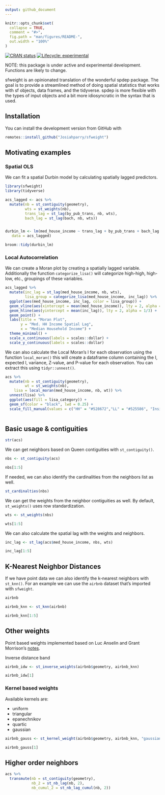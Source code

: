 ```yaml
---
output: github_document
---
```


<!-- README.md is generated from README.Rmd. Please edit that file -->


```r
knitr::opts_chunk$set(
  collapse = TRUE,
  comment = "#>",
  fig.path = "man/figures/README-",
  out.width = "100%"
)
```


<!-- badges: start -->
[![CRAN status](https://www.r-pkg.org/badges/version/sfweight)](https://CRAN.R-project.org/package=sfweight)
[![Lifecycle: experimental](https://img.shields.io/badge/lifecycle-experimental-orange.svg)](https://lifecycle.r-lib.org/articles/stages.html#experimental)
<!-- badges: end -->

NOTE: this package is under active and experimental development. Functions are likely to change. 

sfweight is an opinionated translation of the wonderful spdep package. The goal is to provide a streamlined method of doing spatial statistics that works with sf objects, data frames, and the tidyverse. spdep is more flexible with the types of input objects and a bit more idiosyncratic in the syntax that is used. 

## Installation

You can install the development version from GitHub with 
```r
remotes::install_github("Josiahparry/sfweight")
```


## Motivating examples

### Spatial OLS

We can fit a spatial Durbin model by calculating spatially lagged predictors. 

```r
library(sfweight)
library(tidyverse)

acs_lagged <- acs %>% 
  mutate(nb = st_contiguity(geometry),
         wts = st_weights(nb),
         trans_lag = st_lag(by_pub_trans, nb, wts),
         bach_lag = st_lag(bach, nb, wts))


durbin_lm <- lm(med_house_income ~ trans_lag + by_pub_trans + bach_lag + bach, 
   data = acs_lagged)

broom::tidy(durbin_lm)
```

### Local Autocorrelation

We can create a Moran plot by creating a spatially lagged variable. Additionally the function `categorize_lisa()` will categorize high-high, high-low, etc., groupings of these variables.

```r
acs_lagged %>% 
  mutate(inc_lag = st_lag(med_house_income, nb, wts),
         lisa_group = categorize_lisa(med_house_income, inc_lag)) %>% 
  ggplot(aes(med_house_income, inc_lag, color = lisa_group)) +
  geom_vline(aes(xintercept = mean(med_house_income)), lty = 2, alpha = 1/3) +
  geom_hline(aes(yintercept = mean(inc_lag)), lty = 2, alpha = 1/3) + 
  geom_point() +
  labs(title = "Moran Plot",
       y = "Med. HH Income Spatial Lag",
       x = "Median Household Income") +
  theme_minimal() +
  scale_x_continuous(labels = scales::dollar) + 
  scale_y_continuous(labels = scales::dollar)
```


We can also calculate the Local  Moran's I for each observation using the function `local_moran()` this will create a dataframe column containing the I, expected I, variance, Z-value, and P-value for each observation. You can extract this using `tidyr::unnest()`.


```r
acs %>% 
  mutate(nb = st_contiguity(geometry),
         wt = st_weights(nb),
    lisa = local_moran(med_house_income, nb, wt)) %>% 
  unnest(lisa) %>% 
  ggplot(aes(fill = lisa_category)) + 
  geom_sf(color = "black", lwd = 0.25) +
  scale_fill_manual(values = c("HH" = "#528672","LL" = "#525586", "Insignificant" = NA))
  
```



## Basic usage & contiguities

```r
str(acs)
```

We can get neighbors based on Queen contiguities with `st_contiguity()`.


```r
nbs <- st_contiguity(acs)

nbs[1:5]
```

If needed, we can also identify the cardinalities from the neighbors list as well. 

```r
st_cardinalties(nbs)
```


We can get the weights from the neighbor contiguities as well. By default, `st_weights()` uses row standardization. 

```r
wts <- st_weights(nbs)

wts[1:5]
```

We can also calculate the spatial lag with the weights and neighbors. 

```r
inc_lag <- st_lag(acs$med_house_income, nbs, wts)

inc_lag[1:5]
```


## K-Nearest Neighbor Distances

If we have point data we can also identify the k-nearest neighbors with `st_knn()`. For an example we can use the `airbnb` dataset that's imported with `sfweight`. 

```r
airbnb
```

```r
airbnb_knn <- st_knn(airbnb)

airbnb_knn[1:5]
```

## Other weights

Point based weights implemented based on Luc Anselin and Grant Morrison's [notes](https://spatialanalysis.github.io/lab_tutorials/Spatial_Weights_as_Distance_Functions.html#kernal-weights). 

Inverse distance band

```r
airbnb_idw <- st_inverse_weights(airbnb$geometry, airbnb_knn)

airbnb_idw[1]
```

### Kernel based weights


Available kernels are:

- uniform
- triangular
- epanechnikov
- quartic
- gaussian

```r
airbnb_gauss <- st_kernel_weight(airbnb$geometry, airbnb_knn, "gaussian")

airbnb_gauss[1]
```


## Higher order neighbors 

```r
acs %>% 
  transmute(nb = st_contiguity(geometry),
            nb_2 = st_nb_lag(nb, 2),
            nb_cumul_2 = st_nb_lag_cumul(nb, 2))
```


